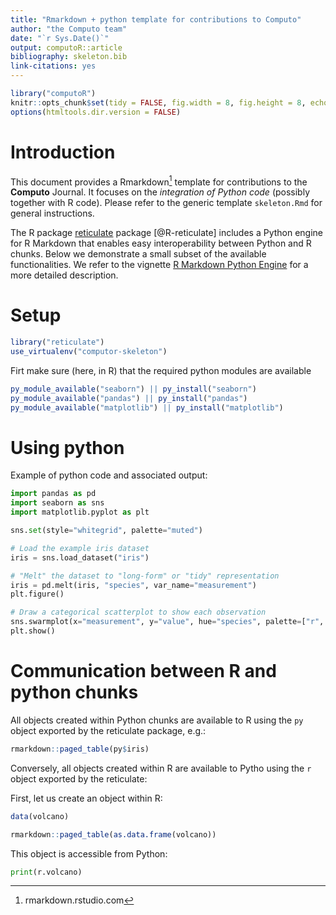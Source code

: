 ```yaml
---
title: "Rmarkdown + python template for contributions to Computo"
author: "the Computo team"
date: "`r Sys.Date()`"
output: computoR::article
bibliography: skeleton.bib
link-citations: yes
---
```


```r
library("computoR")
knitr::opts_chunk$set(tidy = FALSE, fig.width = 8, fig.height = 8, echo = TRUE)
options(htmltools.dir.version = FALSE)
```

# Introduction

This document provides a Rmarkdown^[rmarkdown.rstudio.com] template for contributions to the **Computo** Journal. It focuses on the *integration of Python code* (possibly together with R code). Please refer to the generic template `skeleton.Rmd` for general instructions. 


The R package [reticulate](https://cran.r-project.org/package=reticulate) package [@R-reticulate] includes a Python engine for R Markdown that enables easy interoperability between Python and R chunks.
Below we demonstrate a small subset of the available functionalities. We refer to the vignette [R Markdown Python Engine](https://cran.r-project.org/web/packages/reticulate/vignettes/r_markdown.html) for a more detailed description.

# Setup

```r
library("reticulate")
use_virtualenv("computor-skeleton")
```

Firt make sure (here, in R) that the required python modules are available

```r
py_module_available("seaborn") || py_install("seaborn")
py_module_available("pandas") || py_install("pandas")
py_module_available("matplotlib") || py_install("matplotlib")
```

# Using python

Example of python code and associated output:

```python
import pandas as pd
import seaborn as sns
import matplotlib.pyplot as plt

sns.set(style="whitegrid", palette="muted")

# Load the example iris dataset
iris = sns.load_dataset("iris")

# "Melt" the dataset to "long-form" or "tidy" representation
iris = pd.melt(iris, "species", var_name="measurement")
plt.figure()

# Draw a categorical scatterplot to show each observation
sns.swarmplot(x="measurement", y="value", hue="species", palette=["r", "c", "y"], data=iris)
plt.show()
```

# Communication between R and python chunks

All objects created within Python chunks are available to R using the `py` object exported by the reticulate package, e.g.:

```r
rmarkdown::paged_table(py$iris)
```

Conversely, all objects created within R are available to Pytho using the `r` object exported by the reticulate:

First, let us create an object within R:

```r
data(volcano)
```

```r
rmarkdown::paged_table(as.data.frame(volcano))
```

This object is accessible from Python:

```python
print(r.volcano)
```
